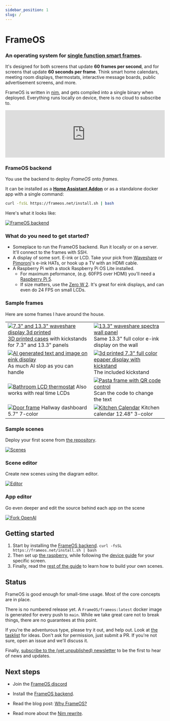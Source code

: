 ```yaml
---
sidebar_position: 1
slug: /
---
```


# FrameOS


### An operating system for <u>single function smart frames</u>. 

It's designed for both screens that update **60 frames per second**, and for screens that update **60 seconds per frame**.
Think smart home calendars, meeting room displays, thermostats, interactive message boards, public advertisement screens, and more. 

FrameOS is written in [nim](https://nim-lang.org/), and gets compiled into a single binary when deployed. Everything runs locally on device, 
there is no cloud to subscribe to.

<iframe width="100%" style={{"aspect-ratio": "16 / 9"}} src="https://www.youtube.com/embed/hpfgWoF0-38" title="FrameOS NimConf 2024" frameborder="0" allow="accelerometer; autoplay; clipboard-write; encrypted-media; gyroscope; picture-in-picture; web-share" referrerpolicy="strict-origin-when-cross-origin" allowfullscreen></iframe>

### FrameOS backend

You use the backend to deploy _FrameOS_ onto _frames_.

It can be installed as a **[Home Assistant Addon](https://github.com/FrameOS/frameos-home-assistant-addon)** 
or as a standalone docker app with a single command:

```bash
curl -fsSL https://frameos.net/install.sh | bash
```

Here's what it looks like:

[![FrameOS backend](./guide/_img2/frameos-backend.gif)](./guide/_img2/frameos-backend.gif)

### What do you need to get started?

- Someplace to run the FrameOS backend. Run it locally or on a server. It'll connect to the frames with SSH.
- A display of some sort. E-ink or LCD. Take your pick from [Waveshare](https://www.waveshare.com/product/displays/e-paper/epaper-1.htm) or
[Pimoroni](https://shop.pimoroni.com/collections/displays)'s e-ink HATs, or hook up a TV with an HDMI cable.
- A Raspberry Pi with a stock Raspberry Pi OS Lite installed.
  - For maximum peformance, (e.g. 60FPS over HDMI) you'll need a [Raspberry Pi 5](https://www.raspberrypi.com/products/raspberry-pi-5/).
  - If size matters, use the [Zero W 2](https://www.raspberrypi.com/products/raspberry-pi-zero-2-w/). It's great for eink displays, and can even do 24 FPS on small LCDs.


### Sample frames

Here are some frames I have around the house.

|  |  |
|---|---|
| [![7.3" and 13.3" waveshare display 3d printed](./_img/IMG_5975.jpg)](./_img/IMG_5975.jpg) [3D printed cases](https://cases.frameos.net) with kickstands for 7.3" and 13.3" panels|[![13.3" waveshare spectra wall panel](./_img/IMG_6030.jpg)](./_img/IMG_6030.jpg) Same 13.3" full color e-ink display on the wall |
| [![AI generated text and image on eink display](./_img/slop.jpg)](./_img/slop.jpg) As much AI slop as you can handle |[![3d printed 7.3" full color epaper display with kickstand](./_img/IMG_6022.jpg)](./_img/IMG_6022.jpg) The included kickstand |
| [![Bathroom LCD thermostat](./_img/frame-bathroom.jpg)](./_img/frame-bathroom.jpg) Also works with real time LCDs | [![Pasta frame with QR code control](./_img/phone-pasta-2.jpg)](./_img/phone-pasta-2.jpg) Scan the code to change the text |
| [![Door frame](./_img/ukseraam.jpg)](./_img/ukseraam.jpg) Hallway dashboard 5.7" 7-color |[![Kitchen Calendar](./_img/kitchen-calendar2.jpg)](./_img/kitchen-calendar2.jpg) Kitchen calendar 12.48" 3-color |

### Sample scenes

Deploy your first scene from [the repository](https://repo.frameos.net/).

[![Scenes](./_img/sample-scenes2.png)](./_img/sample-scenes2.png)

### Scene editor

Create new scenes using the diagram editor.

[![Editor](./_img/good-run.png)](./_img/good-run.png)

### App editor

Go even deeper and edit the source behind each app on the scene

[![Fork OpenAI](./_img/fork-openai.png)](./_img/fork-openai.png)

## Getting started

1. Start by installing the [FrameOS backend](/guide/backend). `curl -fsSL https://frameos.net/install.sh | bash`
2. Then set up [the raspberry](/guide/raspberry), while following the [device guide](/devices) for your specific screen.
3. Finally, read the [rest of the guide](/guide/first-deploy) to learn how to build your own scenes.

## Status

FrameOS is good enough for small-time usage. Most of the core concepts are in place.

There is no numbered release yet. A `FrameOS/frameos:latest` docker image is generated for every push to `main`. While we take great care not to break things, there are no guarantees at this point.

If you're the adventurous type, please try it out, and help out. Look at [the tasklist](https://github.com/FrameOS/frameos/issues/1) for ideas. Don't ask for permission, just submit a PR. If you're not sure, open an issue and we'll discuss it.

Finally, [subscribe to the (yet unpublished) newsletter](https://buttondown.com/frameos?tag=sandwich) to be the first to hear of news and updates.

[//]: # (<form)
[//]: # (  action="https://buttondown.email/api/emails/embed-subscribe/frameos")
[//]: # (  method="post")
[//]: # (  target="popupwindow")
[//]: # (  onsubmit="window.open&#40;'https://buttondown.email/frameos', 'popupwindow'&#41;")
[//]: # (  class="embeddable-buttondown-form")
[//]: # (>)
[//]: # (  <div><label for="bd-email">Finally, subscribe to the newsletter to be the first to hear of news and updates: </label>)
[//]: # (  <input type="email" name="email" id="bd-email" placeholder="you@email.com" />)
[//]: # (  <input type="submit" value="Subscribe" /></div>)
[//]: # (</form>)

## Next steps

- Join the [FrameOS discord](https://discord.gg/9dT9y7EzUw)

- Install the [FrameOS backend](/guide/backend).

- Read the blog post: [Why FrameOS?](/blog/why-frameos)

- Read more about the [Nim rewrite](/blog/nim-rewrite).
